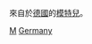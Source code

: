 {{Catnav|頁面分類|各種主題的頁面分類|按國家分類|各國人物|德国人}}
{{Catnav|頁面分類|人物|各國人物|德国人}}
{{Catnav|頁面分類|人物|各職業人物|模特兒}}
{{commons category|Models from Germany}}

來自於[[德國|德國]]的[[模特兒|模特兒]]。

[[Category:各职业德国人|M]]
[[Category:各國模特兒|Germany]]